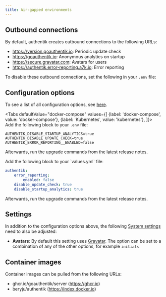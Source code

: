 ```yaml
---
title: Air-gapped environments
---
```


## Outbound connections

By default, authentik creates outbound connections to the following URLs:

-   https://version.goauthentik.io: Periodic update check
-   https://goauthentik.io: Anonymous analytics on startup
-   https://secure.gravatar.com: Avatars for users
-   https://authentik.error-reporting.a7k.io: Error reporting

To disable these outbound connections, set the following in your `.env` file:

## Configuration options

To see a list of all configuration options, see [here](./configuration.mdx).


<Tabs
  defaultValue="docker-compose"
  values={[
    {label: 'docker-compose', value: 'docker-compose'},
    {label: 'Kubernetes', value: 'kubernetes'},
  ]}>
  <TabItem value="docker-compose">
Add the following block to your `.env` file:

```shell
AUTHENTIK_DISABLE_STARTUP_ANALYTICS=true
AUTHENTIK_DISABLE_UPDATE_CHECK=true
AUTHENTIK_ERROR_REPORTING__ENABLED=false
```

Afterwards, run the upgrade commands from the latest release notes.

  </TabItem>
  <TabItem value="kubernetes">
Add the following block to your `values.yml` file:

```yaml
authentik:
    error_reporting:
        enabled: false
    disable_update_check: true
    disable_startup_analytics: true
```

Afterwards, run the upgrade commands from the latest release notes.

  </TabItem>
</Tabs>

## Settings

In addition to the configuration options above, the following [System settings](../core/settings.md) need to also be adjusted:

-   **Avatars**: By default this setting uses [Gravatar](https://secure.gravatar.com/). The option can be set to a combination of any of the other options, for example `initials`

## Container images

Container images can be pulled from the following URLs:

-   ghcr.io/goauthentik/server (https://ghcr.io)
-   beryju/authentik (https://index.docker.io)
